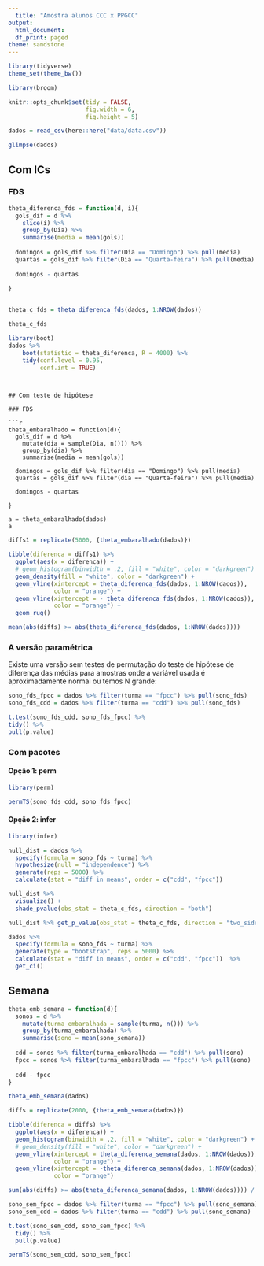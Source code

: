 ```yaml
---
  title: "Amostra alunos CCC x PPGCC"
output:
  html_document:
  df_print: paged
theme: sandstone
---
```

  
```r
library(tidyverse)
theme_set(theme_bw())

library(broom)

knitr::opts_chunk$set(tidy = FALSE,
                      fig.width = 6,
                      fig.height = 5)

```

```r
dados = read_csv(here::here("data/data.csv"))

glimpse(dados)
```




## Com ICs

### FDS

```r
theta_diferenca_fds = function(d, i){
  gols_dif = d %>% 
    slice(i) %>%
    group_by(Dia) %>% 
    summarise(media = mean(gols)) 
   
  domingos = gols_dif %>% filter(Dia == "Domingo") %>% pull(media)
  quartas = gols_dif %>% filter(Dia == "Quarta-feira") %>% pull(media)
  
  domingos - quartas
 
}


theta_c_fds = theta_diferenca_fds(dados, 1:NROW(dados))

theta_c_fds
```


```r
library(boot)
dados %>% 
    boot(statistic = theta_diferenca, R = 4000) %>% 
    tidy(conf.level = 0.95, 
         conf.int = TRUE)
```
```


## Com teste de hipótese

### FDS

```r
theta_embaralhado = function(d){
  gols_dif = d %>% 
    mutate(dia = sample(Dia, n())) %>% 
    group_by(dia) %>% 
    summarise(media = mean(gols)) 
  
  domingos = gols_dif %>% filter(dia == "Domingo") %>% pull(media)
  quartas = gols_dif %>% filter(dia == "Quarta-feira") %>% pull(media)
  
  domingos - quartas
 
}

a = theta_embaralhado(dados)
a

```



```r
diffs1 = replicate(5000, {theta_embaralhado(dados)})

tibble(diferenca = diffs1) %>% 
  ggplot(aes(x = diferenca)) + 
  # geom_histogram(binwidth = .2, fill = "white", color = "darkgreen") + 
  geom_density(fill = "white", color = "darkgreen") + 
  geom_vline(xintercept = theta_diferenca_fds(dados, 1:NROW(dados)), 
             color = "orange") + 
  geom_vline(xintercept = - theta_diferenca_fds(dados, 1:NROW(dados)), 
             color = "orange") + 
  geom_rug()
```

```r
mean(abs(diffs) >= abs(theta_diferenca_fds(dados, 1:NROW(dados))))
```

### A versão paramétrica

Existe uma versão sem testes de permutação do teste de hipótese de diferença das médias para amostras onde a variável usada é aproximadamente normal ou temos N grande:
  
  ```r
sono_fds_fpcc = dados %>% filter(turma == "fpcc") %>% pull(sono_fds)
sono_fds_cdd = dados %>% filter(turma == "cdd") %>% pull(sono_fds)

t.test(sono_fds_cdd, sono_fds_fpcc) %>% 
  tidy() %>% 
  pull(p.value)
```

### Com pacotes

#### Opção 1: perm

```r
library(perm)

permTS(sono_fds_cdd, sono_fds_fpcc)

```

#### Opção 2: infer

```r
library(infer)

null_dist = dados %>%
  specify(formula = sono_fds ~ turma) %>%
  hypothesize(null = "independence") %>%
  generate(reps = 5000) %>%
  calculate(stat = "diff in means", order = c("cdd", "fpcc")) 

null_dist %>%
  visualize() + 
  shade_pvalue(obs_stat = theta_c_fds, direction = "both")
```

```r
null_dist %>% get_p_value(obs_stat = theta_c_fds, direction = "two_sided")
```


```r
dados %>%
  specify(formula = sono_fds ~ turma) %>%
  generate(type = "bootstrap", reps = 5000) %>%
  calculate(stat = "diff in means", order = c("cdd", "fpcc"))  %>% 
  get_ci()
```


## Semana

```r
theta_emb_semana = function(d){
  sonos = d %>% 
    mutate(turma_embaralhada = sample(turma, n())) %>% 
    group_by(turma_embaralhada) %>% 
    summarise(sono = mean(sono_semana)) 
  
  cdd = sonos %>% filter(turma_embaralhada == "cdd") %>% pull(sono)
  fpcc = sonos %>% filter(turma_embaralhada == "fpcc") %>% pull(sono)
  
  cdd - fpcc
}

theta_emb_semana(dados)

diffs = replicate(2000, {theta_emb_semana(dados)})

tibble(diferenca = diffs) %>% 
  ggplot(aes(x = diferenca)) + 
  geom_histogram(binwidth = .2, fill = "white", color = "darkgreen") +
  # geom_density(fill = "white", color = "darkgreen") + 
  geom_vline(xintercept = theta_diferenca_semana(dados, 1:NROW(dados)), 
             color = "orange") + 
  geom_vline(xintercept = -theta_diferenca_semana(dados, 1:NROW(dados)), 
             color = "orange")

sum(abs(diffs) >= abs(theta_diferenca_semana(dados, 1:NROW(dados)))) / length(diffs)
```


```r
sono_sem_fpcc = dados %>% filter(turma == "fpcc") %>% pull(sono_semana)
sono_sem_cdd = dados %>% filter(turma == "cdd") %>% pull(sono_semana)

t.test(sono_sem_cdd, sono_sem_fpcc) %>% 
  tidy() %>% 
  pull(p.value)
```


```r
permTS(sono_sem_cdd, sono_sem_fpcc)
```